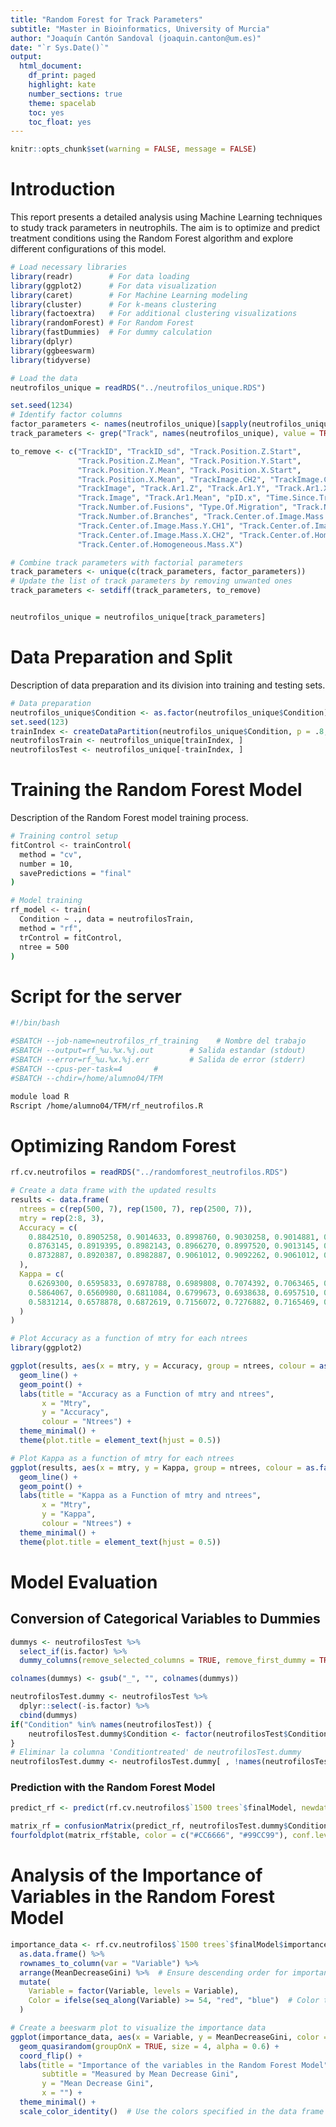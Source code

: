 ---
title: "Random Forest for Track Parameters"
subtitle: "Master in Bioinformatics, University of Murcia"
author: "Joaquín Cantón Sandoval (joaquin.canton@um.es)"
date: "`r Sys.Date()`"
output:
  html_document:
    df_print: paged
    highlight: kate
    number_sections: true
    theme: spacelab
    toc: yes
    toc_float: yes
---

```{r setup, include=FALSE} 
knitr::opts_chunk$set(warning = FALSE, message = FALSE) 
```

# Introduction

This report presents a detailed analysis using Machine Learning techniques to study track parameters in neutrophils. The aim is to optimize and predict treatment conditions using the Random Forest algorithm and explore different configurations of this model.

```{r}
# Load necessary libraries
library(readr)        # For data loading
library(ggplot2)      # For data visualization
library(caret)        # For Machine Learning modeling
library(cluster)      # For k-means clustering
library(factoextra)   # For additional clustering visualizations
library(randomForest) # For Random Forest
library(fastDummies)  # For dummy calculation
library(dplyr)
library(ggbeeswarm)
library(tidyverse)
```

```{r}
# Load the data
neutrofilos_unique = readRDS("../neutrofilos_unique.RDS")

set.seed(1234)
# Identify factor columns
factor_parameters <- names(neutrofilos_unique)[sapply(neutrofilos_unique, is.factor)]
track_parameters <- grep("Track", names(neutrofilos_unique), value = TRUE)

to_remove <- c("TrackID", "TrackID_sd", "Track.Position.Z.Start",
               "Track.Position.Z.Mean", "Track.Position.Y.Start", 
               "Track.Position.Y.Mean", "Track.Position.X.Start", 
               "Track.Position.X.Mean", "TrackImage.CH2", "TrackImage.CH1", 
               "TrackImage", "Track.Ar1.Z", "Track.Ar1.Y", "Track.Ar1.X", 
               "Track.Image", "Track.Ar1.Mean", "pID.x", "Time.Since.Track.Start", 
               "Track.Number.of.Fusions", "Type.Of.Migration", "Track.Number.Of.Generations", 
               "Track.Number.of.Branches", "Track.Center.of.Image.Mass.Z.CH2", "Track.Center.of.Image.Mass.Z.CH1",
               "Track.Center.of.Image.Mass.Y.CH1", "Track.Center.of.Image.Mass.Y.CH2", "Track.Center.of.Image.Mass.X.CH1",
               "Track.Center.of.Image.Mass.X.CH2", "Track.Center.of.Homogeneous.Mass.Z", "Track.Center.of.Homogeneous.Mass.Y",
               "Track.Center.of.Homogeneous.Mass.X")

# Combine track parameters with factorial parameters
track_parameters <- unique(c(track_parameters, factor_parameters))
# Update the list of track parameters by removing unwanted ones
track_parameters <- setdiff(track_parameters, to_remove)


neutrofilos_unique = neutrofilos_unique[track_parameters]
```

# Data Preparation and Split

Description of data preparation and its division into training and testing sets.

```{r}
# Data preparation
neutrofilos_unique$Condition <- as.factor(neutrofilos_unique$Condition)
set.seed(123)
trainIndex <- createDataPartition(neutrofilos_unique$Condition, p = .8, list = FALSE)
neutrofilosTrain <- neutrofilos_unique[trainIndex, ]
neutrofilosTest <- neutrofilos_unique[-trainIndex, ]
```

# Training the Random Forest Model

Description of the Random Forest model training process.

```{bash, eval=FALSE}
# Training control setup
fitControl <- trainControl(
  method = "cv",
  number = 10,
  savePredictions = "final"
)

# Model training
rf_model <- train(
  Condition ~ ., data = neutrofilosTrain,
  method = "rf",
  trControl = fitControl,
  ntree = 500
)
```

# Script for the server

```{bash, eval=FALSE}
#!/bin/bash

#SBATCH --job-name=neutrofilos_rf_training    # Nombre del trabajo
#SBATCH --output=rf_%u.%x.%j.out        # Salida estandar (stdout)
#SBATCH --error=rf_%u.%x.%j.err         # Salida de error (stderr)
#SBATCH --cpus-per-task=4       #
#SBATCH --chdir=/home/alumno04/TFM

module load R                     
Rscript /home/alumno04/TFM/rf_neutrofilos.R  
```

# Optimizing Random Forest

```{r}
rf.cv.neutrofilos = readRDS("../randomforest_neutrofilos.RDS")

# Create a data frame with the updated results
results <- data.frame(
  ntrees = c(rep(500, 7), rep(1500, 7), rep(2500, 7)),
  mtry = rep(2:8, 3),
  Accuracy = c(
    0.8842510, 0.8905258, 0.9014633, 0.8998760, 0.9030258, 0.9014881, 0.9045883,  # 500 trees
    0.8763145, 0.8919395, 0.8982143, 0.8966270, 0.8997520, 0.9013145, 0.8981895,  # 1500 trees
    0.8732887, 0.8920387, 0.8982887, 0.9061012, 0.9092262, 0.9061012, 0.9107887   # 2500 trees
  ),
  Kappa = c(
    0.6269300, 0.6595833, 0.6978788, 0.6989808, 0.7074392, 0.7063465, 0.7142408,  # 500 trees
    0.5864067, 0.6560980, 0.6811084, 0.6799673, 0.6938638, 0.6957510, 0.6916841,  # 1500 trees
    0.5831214, 0.6578878, 0.6872619, 0.7156072, 0.7276882, 0.7165469, 0.7314174   # 2500 trees
  )
)

# Plot Accuracy as a function of mtry for each ntrees
library(ggplot2)

ggplot(results, aes(x = mtry, y = Accuracy, group = ntrees, colour = as.factor(ntrees))) +
  geom_line() +
  geom_point() +
  labs(title = "Accuracy as a Function of mtry and ntrees",
       x = "Mtry",
       y = "Accuracy",
       colour = "Ntrees") +
  theme_minimal() +
  theme(plot.title = element_text(hjust = 0.5))

# Plot Kappa as a function of mtry for each ntrees
ggplot(results, aes(x = mtry, y = Kappa, group = ntrees, colour = as.factor(ntrees))) +
  geom_line() +
  geom_point() +
  labs(title = "Kappa as a Function of mtry and ntrees",
       x = "Mtry",
       y = "Kappa",
       colour = "Ntrees") +
  theme_minimal() +
  theme(plot.title = element_text(hjust = 0.5))
```

# Model Evaluation

## Conversion of Categorical Variables to Dummies

```{r}
dummys <- neutrofilosTest %>%
  select_if(is.factor) %>%
  dummy_columns(remove_selected_columns = TRUE, remove_first_dummy = TRUE)

colnames(dummys) <- gsub("_", "", colnames(dummys))

neutrofilosTest.dummy <- neutrofilosTest %>% 
  dplyr::select(-is.factor) %>%
  cbind(dummys)
if("Condition" %in% names(neutrofilosTest)) {
    neutrofilosTest.dummy$Condition <- factor(neutrofilosTest$Condition, levels = unique(neutrofilosTest$Condition), labels = unique(neutrofilosTest$Condition))
}
# Eliminar la columna 'Conditiontreated' de neutrofilosTest.dummy
neutrofilosTest.dummy <- neutrofilosTest.dummy[ , !names(neutrofilosTest.dummy) %in% "Conditiontreated"]
```

### Prediction with the Random Forest Model

```{r}
predict_rf <- predict(rf.cv.neutrofilos$`1500 trees`$finalModel, newdata = neutrofilosTest.dummy)
```

```{r}
matrix_rf = confusionMatrix(predict_rf, neutrofilosTest.dummy$Condition, positive = "treated")
fourfoldplot(matrix_rf$table, color = c("#CC6666", "#99CC99"), conf.level = 0, margin = 1, main = "Matriz de Confusión")
```

# Analysis of the Importance of Variables in the Random Forest Model

```{r}
importance_data <- rf.cv.neutrofilos$`1500 trees`$finalModel$importance %>%
  as.data.frame() %>%
  rownames_to_column(var = "Variable") %>%
  arrange(MeanDecreaseGini) %>%  # Ensure descending order for importance
  mutate(
    Variable = factor(Variable, levels = Variable),
    Color = ifelse(seq_along(Variable) >= 54, "red", "blue")  # Color the top 6 variables in red
  )

# Create a beeswarm plot to visualize the importance data
ggplot(importance_data, aes(x = Variable, y = MeanDecreaseGini, color = Color)) +
  geom_quasirandom(groupOnX = TRUE, size = 4, alpha = 0.6) +
  coord_flip() +
  labs(title = "Importance of the variables in the Random Forest Model",
       subtitle = "Measured by Mean Decrease Gini",
       y = "Mean Decrease Gini",
       x = "") +
  theme_minimal() +
  scale_color_identity()  # Use the colors specified in the data frame

```

